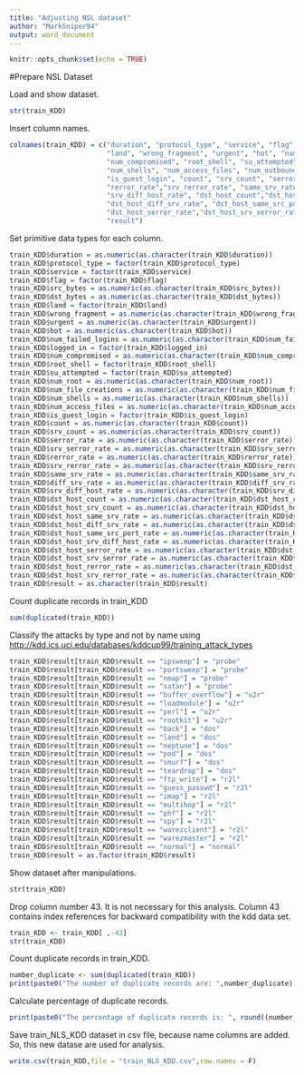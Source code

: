 ```yaml
---
title: "Adjusting NSL dataset"
author: "MarkSniper94"
output: word_document
---
```


```r
knitr::opts_chunk$set(echo = TRUE)
```

#Prepare NSL Dataset

Load and show dataset. 
```r
str(train_KDD)
```

Insert column names.
```r
colnames(train_KDD) = c("duration", "protocol_type", "service", "flag", "src_bytes", "dst_bytes", 
                        "land", "wrong_fragment", "urgent", "hot", "num_failed_logins", "logged_in", 
                        "num_compromised", "root_shell", "su_attempted", "num_root", "num_file_creations", 
                        "num_shells", "num_access_files", "num_outbound_cmds", "is_hot_login",
                        "is_guest_login", "count", "srv_count", "serror_rate", "srv_serror_rate", 
                        "rerror_rate","srv_rerror_rate", "same_srv_rate", "diff_srv_rate",                        
                        "srv_diff_host_rate", "dst_host_count","dst_host_srv_count","dst_host_same_srv_rate", 
                        "dst_host_diff_srv_rate", "dst_host_same_src_port_rate", "dst_host_srv_diff_host_rate", 
                        "dst_host_serror_rate","dst_host_srv_serror_rate", "dst_host_rerror_rate", "dst_host_srv_rerror_rate", 
                        "result")
```

Set primitive data types for each column.
```r
train_KDD$duration = as.numeric(as.character(train_KDD$duration))
train_KDD$protocol_type = factor(train_KDD$protocol_type)
train_KDD$service = factor(train_KDD$service)
train_KDD$flag = factor(train_KDD$flag)
train_KDD$src_bytes = as.numeric(as.character(train_KDD$src_bytes))
train_KDD$dst_bytes = as.numeric(as.character(train_KDD$dst_bytes))
train_KDD$land = factor(train_KDD$land)
train_KDD$wrong_fragment = as.numeric(as.character(train_KDD$wrong_fragment))
train_KDD$urgent = as.numeric(as.character(train_KDD$urgent))
train_KDD$hot = as.numeric(as.character(train_KDD$hot))
train_KDD$num_failed_logins = as.numeric(as.character(train_KDD$num_failed_logins))
train_KDD$logged_in = factor(train_KDD$logged_in)
train_KDD$num_compromised = as.numeric(as.character(train_KDD$num_compromised))
train_KDD$root_shell = factor(train_KDD$root_shell)
train_KDD$su_attempted = factor(train_KDD$su_attempted)
train_KDD$num_root = as.numeric(as.character(train_KDD$num_root))
train_KDD$num_file_creations = as.numeric(as.character(train_KDD$num_file_creations))
train_KDD$num_shells = as.numeric(as.character(train_KDD$num_shells))
train_KDD$num_access_files = as.numeric(as.character(train_KDD$num_access_files))
train_KDD$is_guest_login = factor(train_KDD$is_guest_login)
train_KDD$count = as.numeric(as.character(train_KDD$count))
train_KDD$srv_count = as.numeric(as.character(train_KDD$srv_count))
train_KDD$serror_rate = as.numeric(as.character(train_KDD$serror_rate))
train_KDD$srv_serror_rate = as.numeric(as.character(train_KDD$srv_serror_rate))
train_KDD$rerror_rate = as.numeric(as.character(train_KDD$rerror_rate))
train_KDD$srv_rerror_rate = as.numeric(as.character(train_KDD$srv_rerror_rate))
train_KDD$same_srv_rate = as.numeric(as.character(train_KDD$same_srv_rate))
train_KDD$diff_srv_rate = as.numeric(as.character(train_KDD$diff_srv_rate))
train_KDD$srv_diff_host_rate = as.numeric(as.character(train_KDD$srv_diff_host_rate))
train_KDD$dst_host_count = as.numeric(as.character(train_KDD$dst_host_count))
train_KDD$dst_host_srv_count = as.numeric(as.character(train_KDD$dst_host_srv_count))
train_KDD$dst_host_same_srv_rate = as.numeric(as.character(train_KDD$dst_host_same_srv_rate))
train_KDD$dst_host_diff_srv_rate = as.numeric(as.character(train_KDD$dst_host_diff_srv_rate))
train_KDD$dst_host_same_src_port_rate = as.numeric(as.character(train_KDD$dst_host_same_src_port_rate))
train_KDD$dst_host_srv_diff_host_rate = as.numeric(as.character(train_KDD$dst_host_srv_diff_host_rate))
train_KDD$dst_host_serror_rate = as.numeric(as.character(train_KDD$dst_host_serror_rate))
train_KDD$dst_host_srv_serror_rate = as.numeric(as.character(train_KDD$dst_host_srv_serror_rate))
train_KDD$dst_host_rerror_rate = as.numeric(as.character(train_KDD$dst_host_rerror_rate))
train_KDD$dst_host_srv_rerror_rate = as.numeric(as.character(train_KDD$dst_host_srv_rerror_rate))
train_KDD$result = as.character(train_KDD$result)
```

Count duplicate records in train_KDD
```r
sum(duplicated(train_KDD))
```

Classify the attacks by type and not by name using <http://kdd.ics.uci.edu/databases/kddcup99/training_attack_types>
```r
train_KDD$result[train_KDD$result == "ipsweep"] = "probe"
train_KDD$result[train_KDD$result == "portsweep"] = "probe"
train_KDD$result[train_KDD$result == "nmap"] = "probe"
train_KDD$result[train_KDD$result == "satan"] = "probe"
train_KDD$result[train_KDD$result == "buffer_overflow"] = "u2r"
train_KDD$result[train_KDD$result == "loadmodule"] = "u2r"
train_KDD$result[train_KDD$result == "perl"] = "u2r"
train_KDD$result[train_KDD$result == "rootkit"] = "u2r"
train_KDD$result[train_KDD$result == "back"] = "dos"
train_KDD$result[train_KDD$result == "land"] = "dos"
train_KDD$result[train_KDD$result == "neptune"] = "dos"
train_KDD$result[train_KDD$result == "pod"] = "dos"
train_KDD$result[train_KDD$result == "smurf"] = "dos"
train_KDD$result[train_KDD$result == "teardrop"] = "dos"
train_KDD$result[train_KDD$result == "ftp_write"] = "r2l"
train_KDD$result[train_KDD$result == "guess_passwd"] = "r2l"
train_KDD$result[train_KDD$result == "imap"] = "r2l"
train_KDD$result[train_KDD$result == "multihop"] = "r2l"
train_KDD$result[train_KDD$result == "phf"] = "r2l"
train_KDD$result[train_KDD$result == "spy"] = "r2l"
train_KDD$result[train_KDD$result == "warezclient"] = "r2l"
train_KDD$result[train_KDD$result == "warezmaster"] = "r2l"
train_KDD$result[train_KDD$result == "normal"] = "normal"
train_KDD$result = as.factor(train_KDD$result)
```

Show dataset after manipulations.
```r
str(train_KDD)
```

Drop column number 43. It is not necessary for this analysis. Column 43 contains index references for backward compatibility with the kdd data set.
```r
train_KDD <- train_KDD[ ,-43]
str(train_KDD)
```

Count duplicate records in train_KDD.
```r
number_duplicate <- sum(duplicated(train_KDD))
print(paste0("The number of duplicate records are: ",number_duplicate))
```

Calculate percentage of duplicate records.
```r
print(paste0("The percentage of duplicate records is: ", round((number_duplicate*100/(nrow(train_KDD))),3)))
```

Save train_NLS_KDD dataset in csv file, because name columns are added. So, this new datase are used for analysis.
```r
write.csv(train_KDD,file = "train_NLS_KDD.csv",row.names = F)
```